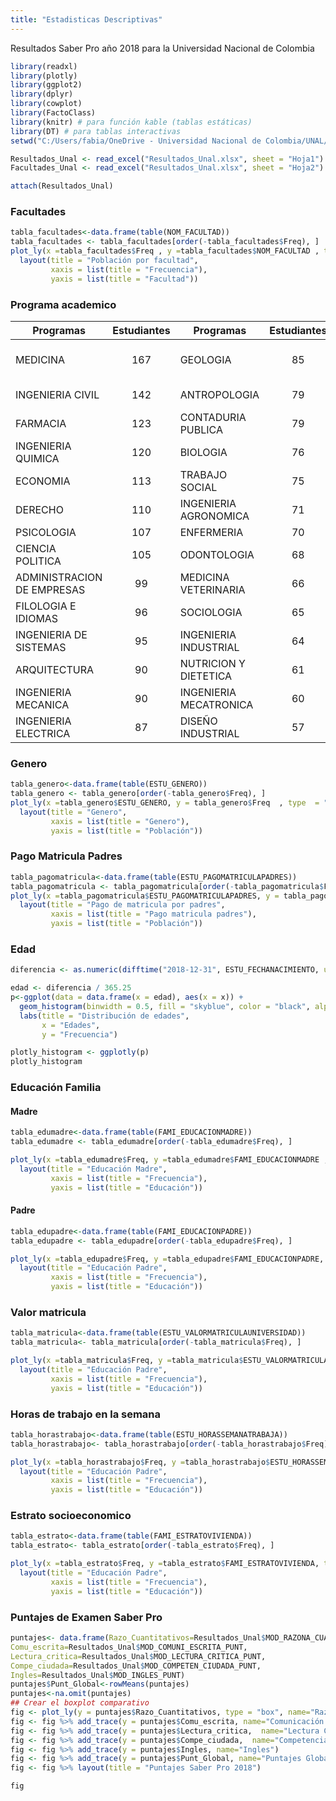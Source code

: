 ---
title: "Estadisticas Descriptivas"
---

Resultados Saber Pro año 2018 para la Universidad Nacional de Colombia

```{r,warning=FALSE,message=FALSE}
library(readxl)
library(plotly)
library(ggplot2)
library(dplyr)
library(cowplot)
library(FactoClass)
library(knitr) # para función kable (tablas estáticas)
library(DT) # para tablas interactivas
setwd("C:/Users/fabia/OneDrive - Universidad Nacional de Colombia/UNAL/Descriptiva multivariada/Saber Pro/Saber Pro Unal/Saber Pro Unal/")

Resultados_Unal <- read_excel("Resultados_Unal.xlsx", sheet = "Hoja1")
Facultades_Unal <- read_excel("Resultados_Unal.xlsx", sheet = "Hoja2")

attach(Resultados_Unal)

```

### Facultades

```{r}
tabla_facultades<-data.frame(table(NOM_FACULTAD)) 
tabla_facultades <- tabla_facultades[order(-tabla_facultades$Freq), ]
plot_ly(x =tabla_facultades$Freq , y =tabla_facultades$NOM_FACULTAD , type  = "bar",orientation = 'h', name ="Barras") %>%
  layout(title = "Población por facultad",
         xaxis = list(title = "Frecuencia"),
         yaxis = list(title = "Facultad"))
```

### Programa academico

| Programas                  | Estudiantes | Programas              | Estudiantes | Programas              | Estudiantes | Programas                   | Estudiantes |
|----------------------------|:-----------:|------------------------|:-----------:|------------------------|:-----------:|-----------------------------|:-----------:|
| MEDICINA                   |     167     | GEOLOGIA               |     85      | FISICA                 |     57      | ESPAÑOL Y FILOLOGIA CLASICA |     28      |
| INGENIERIA CIVIL           |     142     | ANTROPOLOGIA           |     79      | INGENIERIA ELECTRONICA |     56      | FISIOTERAPIA                |     28      |
| FARMACIA                   |     123     | CONTADURIA PUBLICA     |     79      | MUSICA INSTRUMENTAL    |     54      | GEOGRAFIA                   |     27      |
| INGENIERIA QUIMICA         |     120     | BIOLOGIA               |     76      | ZOOTECNIA              |     54      | CINE Y TELEVISION           |     20      |
| ECONOMIA                   |     113     | TRABAJO SOCIAL         |     75      | ESTADISTICA            |     48      | FONOAUDIOLOGIA              |     13      |
| DERECHO                    |     110     | INGENIERIA AGRONOMICA  |     71      | DISEÑO GRAFICO         |     46      | TERAPIA OCUPACIONAL         |     12      |
| PSICOLOGIA                 |     107     | ENFERMERIA             |     70      | LINGUISTICA            |     39      | MUSICA                      |      5      |
| CIENCIA POLITICA           |     105     | ODONTOLOGIA            |     68      | QUIMICA                |     39      |                             |             |
| ADMINISTRACION DE EMPRESAS |     99      | MEDICINA VETERINARIA   |     66      | FILOSOFIA              |     38      |                             |             |
| FILOLOGIA E IDIOMAS        |     96      | SOCIOLOGIA             |     65      | MATEMATICAS            |     38      |                             |             |
| INGENIERIA DE SISTEMAS     |     95      | INGENIERIA INDUSTRIAL  |     64      | INGENIERIA AGRICOLA    |     35      |                             |             |
| ARQUITECTURA               |     90      | NUTRICION Y DIETETICA  |     61      | LITERATURA             |     34      |                             |             |
| INGENIERIA MECANICA        |     90      | INGENIERIA MECATRONICA |     60      | ARTES PLASTICAS        |     33      |                             |             |
| INGENIERIA ELECTRICA       |     87      | DISEÑO INDUSTRIAL      |     57      | HISTORIA               |     31      |                             |             |

### Genero

```{r}
tabla_genero<-data.frame(table(ESTU_GENERO)) 
tabla_genero <- tabla_genero[order(-tabla_genero$Freq), ]
plot_ly(x =tabla_genero$ESTU_GENERO, y = tabla_genero$Freq  , type  = "bar", name ="Barras") %>%
  layout(title = "Genero",
         xaxis = list(title = "Genero"),
         yaxis = list(title = "Población"))
```

### Pago Matricula Padres

```{r}
tabla_pagomatricula<-data.frame(table(ESTU_PAGOMATRICULAPADRES)) 
tabla_pagomatricula <- tabla_pagomatricula[order(-tabla_pagomatricula$Freq), ]
plot_ly(x =tabla_pagomatricula$ESTU_PAGOMATRICULAPADRES, y = tabla_pagomatricula$Freq  , type  = "bar", name ="Barras") %>%
  layout(title = "Pago de matricula por padres",
         xaxis = list(title = "Pago matricula padres"),
         yaxis = list(title = "Población"))
```

### Edad

```{r}

diferencia <- as.numeric(difftime("2018-12-31", ESTU_FECHANACIMIENTO, units = "days"))

edad <- diferencia / 365.25 
p<-ggplot(data = data.frame(x = edad), aes(x = x)) +
  geom_histogram(binwidth = 0.5, fill = "skyblue", color = "black", alpha = 0.7) +
  labs(title = "Distribución de edades",
       x = "Edades",
       y = "Frecuencia")

plotly_histogram <- ggplotly(p)
plotly_histogram
```

### Educación Familia

#### Madre

```{r}
tabla_edumadre<-data.frame(table(FAMI_EDUCACIONMADRE)) 
tabla_edumadre <- tabla_edumadre[order(-tabla_edumadre$Freq), ]

plot_ly(x =tabla_edumadre$Freq, y =tabla_edumadre$FAMI_EDUCACIONMADRE , type  = "bar",orientation = 'h', name ="Barras") %>%
  layout(title = "Educación Madre",
         xaxis = list(title = "Frecuencia"),
         yaxis = list(title = "Educación"))

```

#### Padre

```{r}
tabla_edupadre<-data.frame(table(FAMI_EDUCACIONPADRE)) 
tabla_edupadre <- tabla_edupadre[order(-tabla_edupadre$Freq), ]

plot_ly(x =tabla_edupadre$Freq, y =tabla_edupadre$FAMI_EDUCACIONPADRE, type  = "bar",orientation = 'h', name ="Barras") %>%
  layout(title = "Educación Padre",
         xaxis = list(title = "Frecuencia"),
         yaxis = list(title = "Educación"))
```

### Valor matricula

```{r}
tabla_matricula<-data.frame(table(ESTU_VALORMATRICULAUNIVERSIDAD)) 
tabla_matricula<- tabla_matricula[order(-tabla_matricula$Freq), ]

plot_ly(x =tabla_matricula$Freq, y =tabla_matricula$ESTU_VALORMATRICULAUNIVERSIDAD, type  = "bar",orientation = 'h', name ="Barras") %>%
  layout(title = "Educación Padre",
         xaxis = list(title = "Frecuencia"),
         yaxis = list(title = "Educación"))
```

### Horas de trabajo en la semana

```{r}
tabla_horastrabajo<-data.frame(table(ESTU_HORASSEMANATRABAJA)) 
tabla_horastrabajo<- tabla_horastrabajo[order(-tabla_horastrabajo$Freq), ]

plot_ly(x =tabla_horastrabajo$Freq, y =tabla_horastrabajo$ESTU_HORASSEMANATRABAJA, type  = "bar",orientation = 'h', name ="Barras") %>%
  layout(title = "Educación Padre",
         xaxis = list(title = "Frecuencia"),
         yaxis = list(title = "Educación"))
```

### Estrato socioeconomico

```{r}
tabla_estrato<-data.frame(table(FAMI_ESTRATOVIVIENDA)) 
tabla_estrato<- tabla_estrato[order(-tabla_estrato$Freq), ]

plot_ly(x =tabla_estrato$Freq, y =tabla_estrato$FAMI_ESTRATOVIVIENDA, type  = "bar",orientation = 'h', name ="Barras") %>%
  layout(title = "Educación Padre",
         xaxis = list(title = "Frecuencia"),
         yaxis = list(title = "Educación"))
```

### Puntajes de Examen Saber Pro

```{r}

puntajes<- data.frame(Razo_Cuantitativos=Resultados_Unal$MOD_RAZONA_CUANTITAT_PUNT,
Comu_escrita=Resultados_Unal$MOD_COMUNI_ESCRITA_PUNT,
Lectura_critica=Resultados_Unal$MOD_LECTURA_CRITICA_PUNT,
Compe_ciudada=Resultados_Unal$MOD_COMPETEN_CIUDADA_PUNT,
Ingles=Resultados_Unal$MOD_INGLES_PUNT)
puntajes$Punt_Global<-rowMeans(puntajes)
puntajes<-na.omit(puntajes)
## Crear el boxplot comparativo
fig <- plot_ly(y = puntajes$Razo_Cuantitativos, type = "box", name="Razonamiento Cuantitativo")
fig <- fig %>% add_trace(y = puntajes$Comu_escrita, name="Comunicación escrita")
fig <- fig %>% add_trace(y = puntajes$Lectura_critica,  name="Lectura Critica")
fig <- fig %>% add_trace(y = puntajes$Compe_ciudada,  name="Competencia ciudadanas")
fig <- fig %>% add_trace(y = puntajes$Ingles, name="Ingles")
fig <- fig %>% add_trace(y = puntajes$Punt_Global, name="Puntajes Globales")
fig <- fig %>% layout(title = "Puntajes Saber Pro 2018")

fig

```

